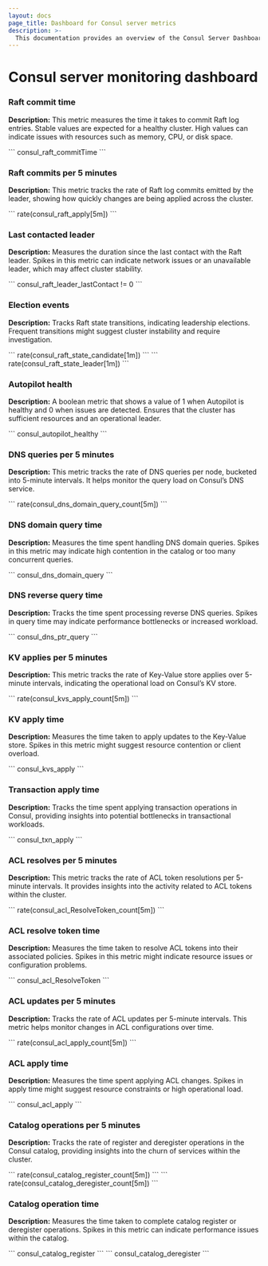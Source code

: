 ```yaml
---
layout: docs
page_title: Dashboard for Consul server metrics
description: >-
  This documentation provides an overview of the Consul Server Dashboard
---
```


# Consul server monitoring dashboard

### Raft commit time

**Description:** This metric measures the time it takes to commit Raft log entries. Stable values are expected for a healthy cluster. High values can indicate issues with resources such as memory, CPU, or disk space.

<CodeBlockConfig heading="Grafana query" language="promql">
```
consul_raft_commitTime
```
</CodeBlockConfig>

### Raft commits per 5 minutes

**Description:** This metric tracks the rate of Raft log commits emitted by the leader, showing how quickly changes are being applied across the cluster.

<CodeBlockConfig heading="Grafana query" language="promql">
```
rate(consul_raft_apply[5m])
```
</CodeBlockConfig>

### Last contacted leader

**Description:** Measures the duration since the last contact with the Raft leader. Spikes in this metric can indicate network issues or an unavailable leader, which may affect cluster stability.

<CodeBlockConfig heading="Grafana query" language="promql">
```
consul_raft_leader_lastContact != 0
```
</CodeBlockConfig>

### Election events

**Description:** Tracks Raft state transitions, indicating leadership elections. Frequent transitions might suggest cluster instability and require investigation.

<CodeBlockConfig heading="Grafana query" language="promql">
```
rate(consul_raft_state_candidate[1m])
```
</CodeBlockConfig>

<CodeBlockConfig heading="Grafana query" language="promql">
```
rate(consul_raft_state_leader[1m])
```
</CodeBlockConfig>

### Autopilot health

**Description:** A boolean metric that shows a value of 1 when Autopilot is healthy and 0 when issues are detected. Ensures that the cluster has sufficient resources and an operational leader.

<CodeBlockConfig heading="Grafana query" language="promql">
```
consul_autopilot_healthy
```
</CodeBlockConfig>

### DNS queries per 5 minutes

**Description:** This metric tracks the rate of DNS queries per node, bucketed into 5-minute intervals. It helps monitor the query load on Consul’s DNS service.

<CodeBlockConfig heading="Grafana query" language="promql">
```
rate(consul_dns_domain_query_count[5m])
```
</CodeBlockConfig>

### DNS domain query time

**Description:** Measures the time spent handling DNS domain queries. Spikes in this metric may indicate high contention in the catalog or too many concurrent queries.

<CodeBlockConfig heading="Grafana query" language="promql">
```
consul_dns_domain_query
```
</CodeBlockConfig>

### DNS reverse query time

**Description:** Tracks the time spent processing reverse DNS queries. Spikes in query time may indicate performance bottlenecks or increased workload.

<CodeBlockConfig heading="Grafana query" language="promql">
```
consul_dns_ptr_query
```
</CodeBlockConfig>

### KV applies per 5 minutes

**Description:** This metric tracks the rate of Key-Value store applies over 5-minute intervals, indicating the operational load on Consul’s KV store.

<CodeBlockConfig heading="Grafana query" language="promql">
```
rate(consul_kvs_apply_count[5m])
```
</CodeBlockConfig>

### KV apply time

**Description:** Measures the time taken to apply updates to the Key-Value store. Spikes in this metric might suggest resource contention or client overload.

<CodeBlockConfig heading="Grafana query" language="promql">
```
consul_kvs_apply
```
</CodeBlockConfig>

### Transaction apply time

**Description:** Tracks the time spent applying transaction operations in Consul, providing insights into potential bottlenecks in transactional workloads.

<CodeBlockConfig heading="Grafana query" language="promql">
```
consul_txn_apply
```
</CodeBlockConfig>

### ACL resolves per 5 minutes

**Description:** This metric tracks the rate of ACL token resolutions per 5-minute intervals. It provides insights into the activity related to ACL tokens within the cluster.

<CodeBlockConfig heading="Grafana query" language="promql">
```
rate(consul_acl_ResolveToken_count[5m])
```
</CodeBlockConfig>

### ACL resolve token time

**Description:** Measures the time taken to resolve ACL tokens into their associated policies. Spikes in this metric might indicate resource issues or configuration problems.

<CodeBlockConfig heading="Grafana query" language="promql">
```
consul_acl_ResolveToken
```
</CodeBlockConfig>

### ACL updates per 5 minutes

**Description:** Tracks the rate of ACL updates per 5-minute intervals. This metric helps monitor changes in ACL configurations over time.

<CodeBlockConfig heading="Grafana query" language="promql">
```
rate(consul_acl_apply_count[5m])
```
</CodeBlockConfig>

### ACL apply time

**Description:** Measures the time spent applying ACL changes. Spikes in apply time might suggest resource constraints or high operational load.

<CodeBlockConfig heading="Grafana query" language="promql">
```
consul_acl_apply
```
</CodeBlockConfig>

### Catalog operations per 5 minutes

**Description:** Tracks the rate of register and deregister operations in the Consul catalog, providing insights into the churn of services within the cluster.

<CodeBlockConfig heading="Grafana query" language="promql">
```
rate(consul_catalog_register_count[5m])
```
</CodeBlockConfig>

<CodeBlockConfig heading="Grafana query" language="promql">
```
rate(consul_catalog_deregister_count[5m])
```
</CodeBlockConfig>

### Catalog operation time

**Description:** Measures the time taken to complete catalog register or deregister operations. Spikes in this metric can indicate performance issues within the catalog.

<CodeBlockConfig heading="Grafana query" language="promql">
```
consul_catalog_register
```
</CodeBlockConfig>

<CodeBlockConfig heading="Grafana query" language="promql">
```
consul_catalog_deregister
```
</CodeBlockConfig>
